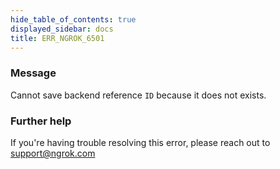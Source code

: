 ```yaml
---
hide_table_of_contents: true
displayed_sidebar: docs
title: ERR_NGROK_6501
---
```


### Message

Cannot save backend reference `ID` because it does not exists.

<ErrorDetails />

### Further help

If you're having trouble resolving this error, please reach out to [support@ngrok.com](mailto:support@ngrok.com?subject=Help%20with%20ERR_NGROK_6501)
